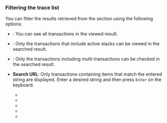 ### Filtering the trace list

You can filter the results retrieved from the <Cmdname sid="trace_list" className="uitext" /> section using the following options:

<ImgLang img="analysis-hitmap-tx-list-filter.png" desc="TX trace" />

- <Cmdname sid="view_all" className="uitext" />: You can see all transactions in the viewed result.

- <Cmdname sid="active_stack" className="uitext" />: Only the transactions that include active stacks can be viewed in the searched result.

- <Cmdname sid="multi_transaction" className="uitext" />: Only the transactions including multi-transactions can be checked in the searched result.

- **Search URL**: Only transactions containing items that match the entered string are displayed. Enter a desired string and then press `Enter` on the keyboard.

    * <Cmdname sid="transactionUrl" className="uitext" />
    * <Cmdname sid="TTL06081" className="uitext" />
    * <Cmdname sid="TTL06101" className="uitext" />
    * <Cmdname sid="TTL06086" className="uitext" />
    * <Cmdname sid="TTL06088" className="uitext" />